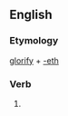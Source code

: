 ==English==

===Etymology===
[[glorify]] + [[-eth]]

===Verb===
{{infl|en|verb form}}

# {{archaic third-person singular of|glorify}}